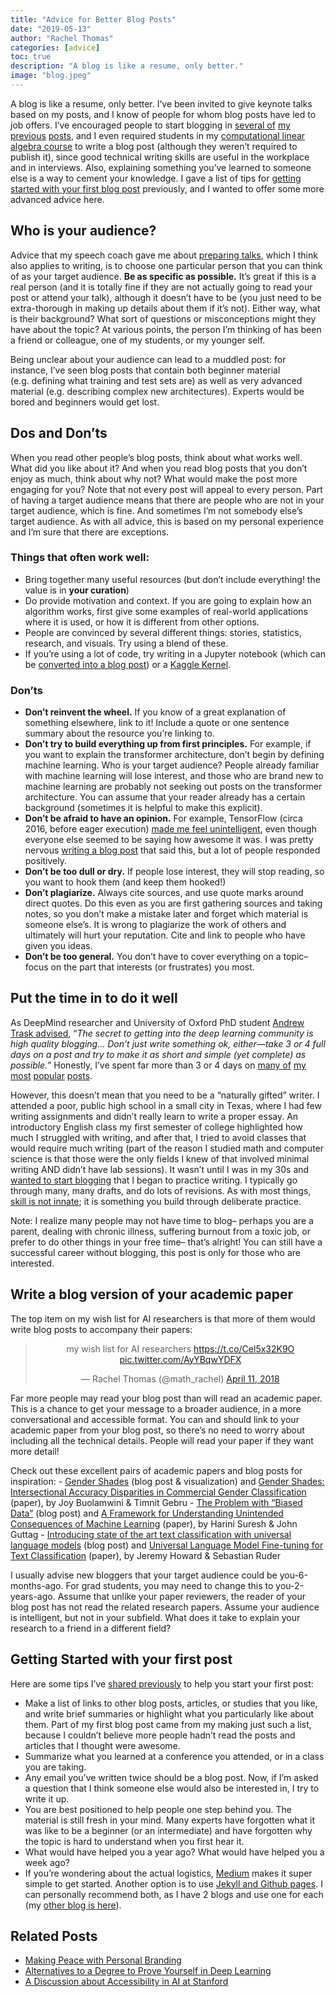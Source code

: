 ---
title: "Advice for Better Blog Posts"
date: "2019-05-13"
author: "Rachel Thomas"
categories: [advice]
toc: true
description: "A blog is like a resume, only better."
image: "blog.jpeg"
---

A blog is like a resume, only better. I've been invited to give keynote talks based on my posts, and I know of people for whom blog posts have led to job offers. I've encouraged people to start blogging in [several of](http://www.fast.ai/2017/04/06/alternatives/) [my previous](https://rachel.fast.ai/posts/2017-12-18-personal-brand/) [posts](https://medium.com/@racheltho/why-you-yes-you-should-blog-7d2544ac1045), and I even required students in my [computational linear algebra course](https://github.com/fastai/numerical-linear-algebra) to write a blog post (although they weren't required to publish it), since good technical writing skills are useful in the workplace and in interviews. Also, explaining something you've learned to someone else is a way to cement your knowledge. I gave a list of tips for [getting started with your first blog post](https://medium.com/@racheltho/why-you-yes-you-should-blog-7d2544ac1045) previously, and I wanted to offer some more advanced advice here.

## Who is your audience?

Advice that my speech coach gave me about [preparing talks](https://rachel.fast.ai/posts/2017-12-18-personal-brand/), which I think also applies to writing, is to choose one particular person that you can think of as your target audience. **Be as specific as possible.** It's great if this is a real person (and it is totally fine if they are not actually going to read your post or attend your talk), although it doesn't have to be (you just need to be extra-thorough in making up details about them if it's not). Either way, what is their background?  What sort of questions or misconceptions might they have about the topic?  At various points, the person I'm thinking of has been a friend or colleague, one of my students, or my younger self.

Being unclear about your audience can lead to a muddled post: for instance, I've seen blog posts that contain both beginner material (e.g. defining what training and test sets are) as well as very advanced material (e.g. describing complex new architectures). Experts would be bored and beginners would get lost.

## Dos and Don'ts

When you read other people's blog posts, think about what works well.  What did you like about it?  And when you read blog posts that you don't enjoy as much, think about why not?  What would make the post more engaging for you?  Note that not every post will appeal to every person. Part of having a target audience means that there are people who are not in your target audience, which is fine. And sometimes I'm not somebody else's target audience.  As with all advice, this is based on my personal experience and I'm sure that there are exceptions.

### Things that often work well:

- Bring together many useful resources (but don't include everything! the value is in **your curation**)
- Do provide motivation and context. If you are going to explain how an algorithm works, first give some examples of real-world applications where it is used, or how it is different from other options.
- People are convinced by several different things: stories, statistics, research, and visuals.  Try using a blend of these.
- If you're using a lot of code, try writing in a Jupyter notebook (which can be [converted into a blog post](https://cduvallet.github.io/posts/2018/03/ipython-notebooks-jekyll)) or a [Kaggle Kernel](https://www.kaggle.com/kernels).

### Don'ts

- **Don't reinvent the wheel.** If you know of a great explanation of something elsewhere, link to it!  Include a quote or one sentence summary about the resource you're linking to.
- **Don't try to build everything up from first principles.**  For example, if you want to explain the transformer architecture, don't begin by defining machine learning. Who is your target audience?  People already familiar with machine learning will lose interest, and those who are brand new to machine learning are probably not seeking out posts on the transformer architecture. You can assume that your reader already has a certain background (sometimes it is helpful to make this explicit).
- **Don't be afraid to have an opinion.** For example, TensorFlow (circa 2016, before eager execution) [made me feel unintelligent](https://twitter.com/math_rachel/status/821044526571614208), even though everyone else seemed to be saying how awesome it was. I was pretty nervous [writing a blog post](https://www.fast.ai/2017/01/03/keras/) that said this, but a lot of people responded positively.
- **Don't be too dull or dry.** If people lose interest, they will stop reading, so you want to hook them (and keep them hooked!)
- **Don't plagiarize.** Always cite sources, and use quote marks around direct quotes. Do this even as you are first gathering sources and taking notes, so you don't make a mistake later and forget which material is someone else's. It is wrong to plagiarize the work of others and ultimately will hurt your reputation. Cite and link to people who have given you ideas.
- **Don't be too general.** You don't have to cover everything on a topic-- focus on the part that interests (or frustrates) you most.

## Put the time in to do it well

As DeepMind researcher and University of Oxford PhD student [Andrew Trask advised](https://hackernoon.com/interview-with-deep-learning-researcher-and-leader-of-openmined-andrew-trask-77cd33570a8c), "*The secret to getting into the deep learning community is high quality blogging... Don’t just write something ok, either—take 3 or 4 full days on a post and try to make it as short and simple (yet complete) as possible.*"  Honestly, I've spent far more than 3 or 4 days on [many of](https://rachel.fast.ai/posts/2018-04-29-categorical-embeddings/) [my most](https://www.fast.ai/posts/2017-03-01-changing-careers.html) [popular](https://rachel.fast.ai/posts/2018-07-23-automl3/) [posts](https://rachel.fast.ai/posts/2018-07-12-automl1/).

However, this doesn't mean that you need to be a "naturally gifted" writer. I attended a poor, public high school in a small city in Texas, where I had few writing assignments and didn't really learn to write a proper essay. An introductory English class my first semester of college highlighted how much I struggled with writing, and after that, I tried to avoid classes that would require much writing (part of the reason I studied math and computer science is that those were the only fields I knew of that involved minimal writing AND didn't have lab sessions). It wasn't until I was in my 30s and [wanted to start blogging](https://medium.com/tech-diversity-files/if-you-think-women-in-tech-is-just-a-pipeline-problem-you-haven-t-been-paying-attention-cb7a2073b996) that I began to practice writing. I typically go through many, many drafts, and do lots of revisions. As with most things, [skill is not innate](https://hbr.org/2007/07/the-making-of-an-expert); it is something you build through deliberate practice.

Note: I realize many people may not have time to blog-- perhaps you are a parent, dealing with chronic illness, suffering burnout from a toxic job, or prefer to do other things in your free time-- that's alright!  You can still have a successful career without blogging, this post is only for those who are interested.

## Write a blog version of your academic paper

The top item on my wish list for AI researchers is that more of them would write blog posts to accompany their papers:

<center>
<blockquote class="twitter-tweet" data-lang="en"><p lang="en" dir="ltr">my wish list for AI researchers <a href="https://t.co/Cel5x32K9O">https://t.co/Cel5x32K9O</a> <a href="https://t.co/AyYBqwYDFX">pic.twitter.com/AyYBqwYDFX</a></p>&mdash; Rachel Thomas (@math_rachel) <a href="https://twitter.com/math_rachel/status/983874014392152064?ref_src=twsrc%5Etfw">April 11, 2018</a></blockquote>
<script async src="https://platform.twitter.com/widgets.js" charset="utf-8"></script>
</center>

Far more people may read your blog post than will read an academic paper. This is a chance to get your message to a broader audience, in a more conversational and accessible format. You can and should link to your academic paper from your blog post, so there's no need to worry about including all the technical details.  People will read your paper if they want more detail!

Check out these excellent pairs of academic papers and blog posts for inspiration:
- [Gender Shades](http://gendershades.org/overview.html) (blog post & visualization) and [Gender Shades: Intersectional Accuracy Disparities in Commercial Gender Classification](http://proceedings.mlr.press/v81/buolamwini18a/buolamwini18a.pdf) (paper), by Joy Buolamwini & Timnit Gebru
-  [The Problem with “Biased Data”](https://medium.com/@harinisuresh/the-problem-with-biased-data-5700005e514c) (blog post) and [A Framework for Understanding Unintended Consequences of Machine Learning](https://arxiv.org/abs/1901.10002) (paper), by Harini Suresh & John Guttag
- [Introducing state of the art text classification with universal language models](http://nlp.fast.ai/) (blog post) and [Universal Language Model Fine-tuning for Text Classification](https://arxiv.org/abs/1801.06146) (paper), by Jeremy Howard & Sebastian Ruder

I usually advise new bloggers that your target audience could be you-6-months-ago.  For grad students, you may need to change this to you-2-years-ago.  Assume that unlike your paper reviewers, the reader of your blog post has not read the related research papers. Assume your audience is intelligent, but not in your subfield.  What does it take to explain your research to a friend in a different field?

## Getting Started with your first post

Here are some tips I've [shared previously](https://medium.com/@racheltho/why-you-yes-you-should-blog-7d2544ac1045) to help you start your first post:

- Make a list of links to other blog posts, articles, or studies that you like, and write brief summaries or highlight what you particularly like about them. Part of my first blog post came from my making just such a list, because I couldn’t believe more people hadn’t read the posts and articles that I thought were awesome.
- Summarize what you learned at a conference you attended, or in a class you are taking.
- Any email you’ve written twice should be a blog post. Now, if I’m asked a question that I think someone else would also be interested in, I try to write it up.
- You are best positioned to help people one step behind you. The material is still fresh in your mind. Many experts have forgotten what it was like to be a beginner (or an intermediate) and have forgotten why the topic is hard to understand when you first hear it.
- What would have helped you a year ago? What would have helped you a week ago?
- If you’re wondering about the actual logistics, [Medium](https://medium.com/new-story) makes it super simple to get started. Another option is to use [Jekyll and Github pages](https://help.github.com/articles/using-jekyll-as-a-static-site-generator-with-github-pages/). I can personally recommend both, as I have 2 blogs and use one for each (my [other blog is here](https://medium.com/@racheltho)).

## Related Posts
 - [Making Peace with Personal Branding](https://rachel.fast.ai/posts/2017-12-18-personal-brand/)
 - [Alternatives to a Degree to Prove Yourself in Deep Learning](https://www.fast.ai/posts/2017-04-06-alternatives.html)
 - [A Discussion about Accessibility in AI at Stanford](https://www.fast.ai/posts/2018-04-10-stanford-salon.html)
